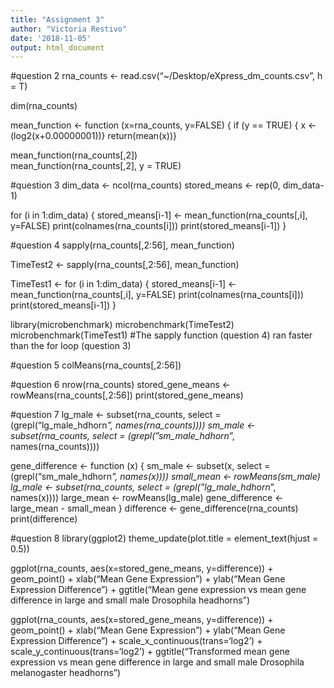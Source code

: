 ```yaml
---
title: "Assignment 3"
author: "Victoria Restivo"
date: '2018-11-05'
output: html_document
---
```


#question 2
rna_counts <- read.csv("~/Desktop/eXpress_dm_counts.csv", h = T)

dim(rna_counts)

mean_function <- function (x=rna_counts, y=FALSE) {
  if (y == TRUE) {
    x <- (log2(x+0.00000001))} 
  return(mean(x))}    

mean_function(rna_counts[,2])  
mean_function(rna_counts[,2], y = TRUE)  

#question 3
dim_data <- ncol(rna_counts)
stored_means <- rep(0, dim_data-1) 

for (i in 1:dim_data) {
  stored_means[i-1] <- mean_function(rna_counts[,i], y=FALSE) 
  print(colnames(rna_counts[i]))
  print(stored_means[i-1])
}

#question 4
sapply(rna_counts[,2:56], mean_function) 

TimeTest2 <- sapply(rna_counts[,2:56], mean_function) 

TimeTest1 <- for (i in 1:dim_data) {
                stored_means[i-1] <- mean_function(rna_counts[,i], y=FALSE) 
                print(colnames(rna_counts[i]))
                print(stored_means[i-1])
              }

library(microbenchmark)
microbenchmark(TimeTest2)
microbenchmark(TimeTest1)
#The sapply function (question 4) ran faster than the for loop (question 3)

#question 5
colMeans(rna_counts[,2:56])


#question 6
nrow(rna_counts)
stored_gene_means <- rowMeans(rna_counts[,2:56])
print(stored_gene_means)


#question 7 
lg_male <- subset(rna_counts, select = (grepl("lg_male_hdhorn*", names(rna_counts))))
sm_male <- subset(rna_counts, select = (grepl("sm_male_hdhorn*", names(rna_counts)))) 

gene_difference <- function (x) {
  sm_male <- subset(x, select = (grepl("sm_male_hdhorn*", names(x)))) 
  small_mean <- rowMeans(sm_male) 
  lg_male <- subset(rna_counts, select = (grepl("lg_male_hdhorn*", names(x))))
  large_mean <- rowMeans(lg_male)
  gene_difference <- large_mean - small_mean
}
difference <- gene_difference(rna_counts)
print(difference)

#question 8 
library(ggplot2)
theme_update(plot.title = element_text(hjust = 0.5))

ggplot(rna_counts, aes(x=stored_gene_means, y=difference)) + geom_point() + xlab("Mean Gene Expression") + ylab("Mean Gene Expression Difference") + ggtitle("Mean gene expression vs mean gene difference in large and small male Drosophila headhorns")

ggplot(rna_counts, aes(x=stored_gene_means, y=difference)) + geom_point() + xlab("Mean Gene Expression") + ylab("Mean Gene Expression Difference") + scale_x_continuous(trans='log2') +
  scale_y_continuous(trans='log2') + ggtitle("Transformed mean gene expression vs mean gene difference in large and small male Drosophila melanogaster headhorns")




